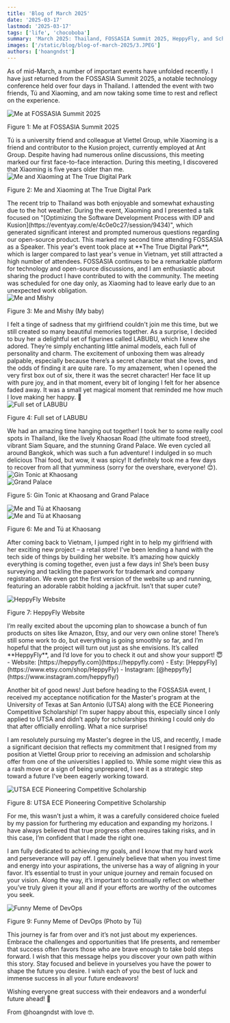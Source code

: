 ```yaml
---
title: 'Blog of March 2025'
date: '2025-03-17'
lastmod: '2025-03-17'
tags: ['life', 'chocoboba']
summary: 'March 2025: Thailand, FOSSASIA Summit 2025, HeppyFly, and Scholarship'
images: ['/static/blog/blog-of-march-2025/3.JPEG']
authors: ['hoangndst']
---
```


As of mid-March, a number of important events have unfolded recently. I have just returned from the 
FOSSASIA Summit 2025, a notable technology conference held over four days in Thailand. I attended the event with two friends, 
Tú and Xiaoming, and am now taking some time to rest and reflect on the experience.

<div style={{ textAlign: 'center' }}>
  <img
    src="/static/blog/blog-of-march-2025/1.JPEG"
    alt="Me at FOSSASIA Summit 2025"
    style={{ width: '80%', display: 'block', margin: '0 auto' }}
  />
  <p style={{ textAlign: 'center' }}>Figure 1: Me at FOSSASIA Summit 2025</p>
</div>
Tú is a university friend and colleague at Viettel Group, while Xiaoming is a friend and contributor to the Kusion project, 
currently employed at Ant Group. Despite having had numerous online discussions, this meeting marked our first face-to-face interaction. 
During this meeting, I discovered that Xiaoming is five years older than me.
<div style={{ textAlign: 'center' }}>
  <img
    src="/static/blog/blog-of-march-2025/3.JPEG"
    alt="Me and Xiaoming at The True Digital Park"
    style={{ width: '80%', display: 'block', margin: '0 auto' }}
  />
  <p style={{ textAlign: 'center' }}>Figure 2: Me and Xiaoming at The True Digital Park</p>
</div>
The recent trip to Thailand was both enjoyable and somewhat exhausting due to the hot weather. During the event, Xiaoming and 
I presented a talk focused on "[Optimizing the Software Development Process with IDP and Kusion](https://eventyay.com/e/4c0e0c27/session/9434)", 
which generated significant interest and prompted numerous questions regarding our open-source product. This marked my second time attending FOSSASIA as a Speaker. 
This year's event took place at **The True Digital Park**, which is larger compared to last year's venue in Vietnam, yet still 
attracted a high number of attendees. FOSSASIA continues to be a remarkable platform for technology and open-source discussions, 
and I am enthusiastic about sharing the product I have contributed to with the community. The meeting was scheduled for one day only, 
as Xiaoming had to leave early due to an unexpected work obligation.

<div style={{ textAlign: 'center' }}>
  <img
    src="/static/blog/blog-of-march-2025/4.gif"
    alt="Me and Mishy"
    style={{ width: '80%', display: 'block', margin: '0 auto' }}
  />
  <p style={{ textAlign: 'center' }}>Figure 3: Me and Mishy (My baby)</p>
</div>
I felt a tinge of sadness that my girlfriend couldn't join me this time, but we still created so many beautiful memories together. 
As a surprise, I decided to buy her a delightful set of figurines called LABUBU, which I knew she adored. They’re simply enchanting 
little animal models, each full of personality and charm. The excitement of unboxing them was already palpable, especially because there’s a 
secret character that she loves, and the odds of finding it are quite rare. To my amazement, when I opened the very first box out of six, 
there it was the secret character! Her face lit up with pure joy, and in that moment, every bit of longing I felt for her absence faded away. 
It was a small yet magical moment that reminded me how much I love making her happy. 🥰
<div style={{ textAlign: 'center' }}>
  <img
    src="/static/blog/blog-of-march-2025/5.JPEG"
    alt="Full set of LABUBU"
    style={{ width: '80%', display: 'block', margin: '0 auto' }}
  />
  <p style={{ textAlign: 'center' }}>Figure 4: Full set of LABUBU</p>
</div>
We had an amazing time hanging out together! I took her to some really cool spots in Thailand, like the lively Khaosan Road (the ultimate food street), 
vibrant Siam Square, and the stunning Grand Palace. We even cycled all around Bangkok, which was such a fun adventure! I indulged in so much delicious 
Thai food, but wow, it was spicy! It definitely took me a few days to recover from all that yumminess (sorry for the overshare, everyone! 😊).

<div className="grid grid-cols-2 grid-rows-1 gap-2">
  <div>
    <img
      src="/static/blog/blog-of-march-2025/6.JPEG"
      alt="Gin Tonic at Khaosang"
      style={{ width: '100%', display: 'block', margin: '0 auto' }}
    />
  </div>
  <div>
    <img
      src="/static/blog/blog-of-march-2025/7.JPEG"
      alt="Grand Palace"
      style={{ width: '100%', display: 'block', margin: '0 auto' }}
    />
  </div>
</div>
  <p style={{ textAlign: 'center' }}>Figure 5: Gin Tonic at Khaosang and Grand Palace</p>
<div className="grid grid-cols-2 grid-rows-1 gap-2">
  <div>
    <img
      src="/static/blog/blog-of-march-2025/8.JPEG"
      alt="Me and Tú at Khaosang"
      style={{ width: '80%', display: 'block', margin: '0 auto' }}
    />
  </div>
  <div>
    <img
      src="/static/blog/blog-of-march-2025/9.JPEG"
      alt="Me and Tú at Khaosang"
      style={{ width: '80%', display: 'block', margin: '0 auto' }}
    />
  </div>
</div>
  <p style={{ textAlign: 'center' }}>Figure 6: Me and Tú at Khaosang</p>

After coming back to Vietnam, I jumped right in to help my girlfriend with her exciting new project – a retail store! 
I've been lending a hand with the tech side of things by building her website. It’s amazing how quickly everything is coming 
together, even just a few days in! She’s been busy surveying and tackling the paperwork for trademark and company registration. 
We even got the first version of the website up and running, featuring an adorable rabbit holding a jackfruit. Isn’t that super cute?

<div style={{ textAlign: 'center' }}>
  <img
    src="/static/blog/blog-of-march-2025/10.png"
    alt="HeppyFly Website"
    style={{ width: '80%', display: 'block', margin: '0 auto' }}
  />
  <p style={{ textAlign: 'center' }}>Figure 7: HeppyFly Website</p>
</div> 
I’m really excited about the upcoming plan to showcase a bunch of fun products on sites like Amazon, Etsy, 
and our very own online store! There’s still some work to do, but everything is going smoothly so far, and 
I’m hopeful that the project will turn out just as she envisions. It’s called **HeppyFly**, and I’d love for you to check it out and show your support! 😇
- Website: [https://heppyfly.com](https://heppyfly.com)
- Esty: [HeppyFly](https://www.etsy.com/shop/HeppyFly)
- Instagram: [@heppyfly](https://www.instagram.com/heppyfly/)

Another bit of good news! Just before heading to the FOSSASIA event, I received my acceptance notification for the Master's program 
at the University of Texas at San Antonio (UTSA) along with the ECE Pioneering Competitive Scholarship! I’m super happy about this, especially since 
I only applied to UTSA and didn’t apply for scholarships thinking I could only do that after officially enrolling. What a nice surprise!

I am resolutely pursuing my Master's degree in the US, and recently, I made a significant decision that reflects my commitment that 
I resigned from my position at Viettel Group prior to receiving an admission and scholarship offer from one of the universities I applied to. 
While some might view this as a rash move or a sign of being unprepared, I see it as a strategic step toward a future I've been eagerly working toward. 
<div style={{ textAlign: 'center' }}>
  <img
    src="/static/blog/blog-of-march-2025/11.png"
    alt="UTSA ECE Pioneering Competitive Scholarship"
    style={{ width: '80%', display: 'block', margin: '0 auto' }}
  />
  <p style={{ textAlign: 'center' }}>Figure 8: UTSA ECE Pioneering Competitive Scholarship</p>
</div> 

For me, this wasn't just a whim, it was a carefully considered choice fueled by my passion for furthering my education and expanding my horizons. 
I have always believed that true progress often requires taking risks, and in this case, I’m confident that I made the right one. 

I am fully dedicated to achieving my goals, and I know that my hard work and perseverance will pay off. I genuinely believe that when you 
invest time and energy into your aspirations, the universe has a way of aligning in your favor. It’s essential to trust in your unique journey 
and remain focused on your vision. Along the way, it’s important to continually reflect on whether you’ve truly given it your all and if your 
efforts are worthy of the outcomes you seek.

<div style={{ textAlign: 'center' }}>
  <img
    src="/static/blog/blog-of-march-2025/12.JPEG"
    alt="Funny Meme of DevOps"
    style={{ width: '80%', display: 'block', margin: '0 auto' }}
  />
  <p style={{ textAlign: 'center' }}>Figure 9: Funny Meme of DevOps (Photo by Tú)</p>
</div> 

This journey is far from over and it’s not just about my experiences. Embrace the challenges and opportunities that life presents, 
and remember that success often favors those who are brave enough to take bold steps forward. I wish that this message helps you discover 
your own path within this story. Stay focused and believe in yourselves you have the power to shape the future you desire. 
I wish each of you the best of luck and immense success in all your future endeavors!

Wishing everyone great success with their endeavors and a wonderful future ahead! 🚀

From @hoangndst with love 🤓.


